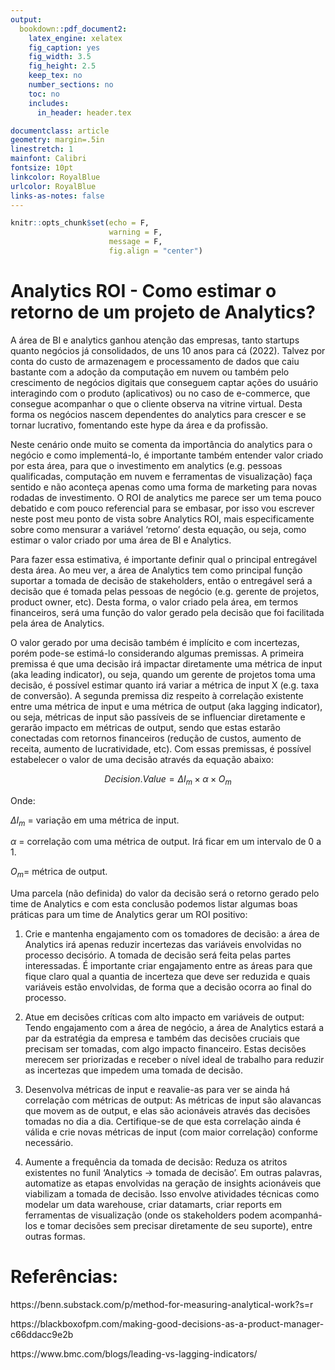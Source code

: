 ```yaml
---
output:
  bookdown::pdf_document2:
    latex_engine: xelatex
    fig_caption: yes
    fig_width: 3.5
    fig_height: 2.5
    keep_tex: no
    number_sections: no
    toc: no
    includes:
      in_header: header.tex

documentclass: article
geometry: margin=.5in
linestretch: 1
mainfont: Calibri
fontsize: 10pt
linkcolor: RoyalBlue
urlcolor: RoyalBlue
links-as-notes: false
---
```


```r
knitr::opts_chunk$set(echo = F,
                      warning = F,
                      message = F,
                      fig.align = "center")
```

# Analytics ROI - Como estimar o retorno de um projeto de Analytics?

A área de BI e analytics ganhou atenção das empresas, tanto startups quanto negócios já consolidados, de uns 10 anos para cá (2022). Talvez por conta do custo de armazenagem e processamento de dados que caiu bastante com a adoção da computação em nuvem ou também pelo crescimento de negócios digitais que conseguem captar ações do usuário interagindo com o produto (aplicativos) ou no caso de e-commerce, que consegue acompanhar o que o cliente observa na vitrine virtual. Desta forma os negócios nascem dependentes do analytics para crescer e se tornar lucrativo, fomentando este hype da área e da profissão.

Neste cenário onde muito se comenta da importância do analytics para o negócio e como implementá-lo, é importante também entender valor criado por esta área, para que o investimento em analytics (e.g. pessoas qualificadas, computação em nuvem e ferramentas de visualização) faça sentido e não aconteça apenas como uma forma de marketing para novas rodadas de investimento. O ROI de analytics me parece ser um tema pouco debatido e com pouco referencial para se embasar, por isso vou escrever neste post meu ponto de vista sobre Analytics ROI, mais especificamente sobre como mensurar a variável ‘retorno’ desta equação, ou seja, como estimar o valor criado por uma área de BI e Analytics.

Para fazer essa estimativa, é importante definir qual o principal entregável desta área. Ao meu ver, a área de Analytics tem como principal função suportar a tomada de decisão de stakeholders, então o entregável será a decisão que é tomada pelas pessoas de negócio (e.g. gerente de projetos, product owner, etc). Desta forma, o valor criado pela área, em termos financeiros, será uma função do valor gerado pela decisão que foi facilitada pela área de Analytics.

O valor gerado por uma decisão também é implícito e com incertezas, porém pode-se estimá-lo considerando algumas premissas. A primeira premissa é que uma decisão irá impactar diretamente uma métrica de input (aka leading indicator), ou seja, quando um gerente de projetos toma uma decisão, é possível estimar quanto irá variar a métrica de input X (e.g. taxa de conversão). A segunda premissa diz respeito à correlação existente entre uma métrica de input e uma métrica de output (aka lagging indicator), ou seja, métricas de input são passíveis de se influenciar diretamente e gerarão impacto em métricas de output, sendo que estas estarão conectadas com retornos financeiros (redução de custos, aumento de receita, aumento de lucratividade, etc). Com essas premissas, é possível estabelecer o valor de uma decisão através da equação abaixo:

$$Decision.Value = \Delta I_m \times \alpha \times O_m$$

Onde:

$\Delta I_m$ = variação em uma métrica de input.

$\alpha$ = correlação com uma métrica de output. Irá ficar em um intervalo de 0 a 1.

$O_m$= métrica de output.

Uma parcela (não definida) do valor da decisão será o retorno gerado pelo time de Analytics e com esta conclusão podemos listar algumas boas práticas para um time de Analytics gerar um ROI positivo:

1. Crie e mantenha engajamento com os tomadores de decisão: a área de Analytics irá apenas reduzir incertezas das variáveis envolvidas no processo decisório. A tomada de decisão será feita pelas partes interessadas. É importante criar engajamento entre as áreas para que fique claro qual a quantia de incerteza que deve ser reduzida e quais variáveis estão envolvidas, de forma que a decisão ocorra ao final do processo.

2. Atue em decisões críticas com alto impacto em variáveis de output: Tendo engajamento com a área de negócio, a área de Analytics estará a par da estratégia da empresa e também das decisões cruciais que precisam ser tomadas, com algo impacto financeiro. Estas decisões merecem ser priorizadas e receber o nível ideal de trabalho para reduzir as incertezas que impedem uma tomada de decisão.

3. Desenvolva métricas de input e reavalie-as para ver se ainda há correlação com métricas de output: As métricas de input são alavancas que movem as de output, e elas são acionáveis através das decisões tomadas no dia a dia. Certifique-se de que esta correlação ainda é válida e crie novas métricas de input (com maior correlação) conforme necessário.

4. Aumente a frequência da tomada de decisão: Reduza os atritos existentes no funil ‘Analytics → tomada de decisão’. Em outras palavras, automatize as etapas envolvidas na geração de insights acionáveis que viabilizam a tomada de decisão. Isso envolve atividades técnicas como modelar um data warehouse, criar datamarts, criar reports em ferramentas de visualização (onde os stakeholders podem acompanhá-los e tomar decisões sem precisar diretamente de seu suporte), entre outras formas.


# Referências:

https://benn.substack.com/p/method-for-measuring-analytical-work?s=r

https://blackboxofpm.com/making-good-decisions-as-a-product-manager-c66ddacc9e2b

https://www.bmc.com/blogs/leading-vs-lagging-indicators/
